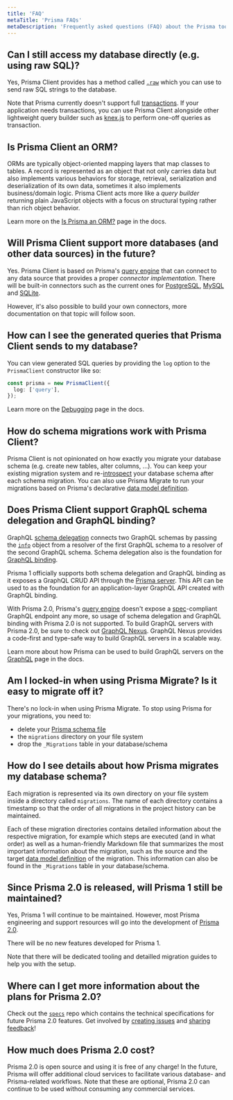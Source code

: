 ```yaml
---
title: 'FAQ'
metaTitle: 'Prisma FAQs'
metaDescription: 'Frequently asked questions (FAQ) about the Prisma tools and their ecosystem.'
---
```


## Can I still access my database directly (e.g. using raw SQL)?

Yes, Prisma Client provides has a method called [`.raw`](../reference/tools-and-interfaces/prisma-client/raw-database-access) which you can use to send raw SQL strings to the database.

Note that Prisma currently doesn't support full [transactions](../reference/tools-and-interfaces/prisma-client/transactions). If your application needs transactions, you can use Prisma Client alongside other lightweight query builder such as [knex.js](https://www.github.com/tgriesser/knex) to perform one-off queries as transaction.

## Is Prisma Client an ORM?

ORMs are typically object-oriented mapping layers that map classes to tables. A record is represented as an object that not only carries data but also implements various behaviors for storage, retrieval, serialization and deserialization of its own data, sometimes it also implements business/domain logic. Prisma Client acts more like a _query builder_ returning plain JavaScript objects with a focus on structural typing rather than rich object behavior.

Learn more on the [Is Prisma an ORM?](../understand-prisma/prisma-in-your-stack/is-prisma-an-orm) page in the docs.

## Will Prisma Client support more databases (and other data sources) in the future?

Yes. Prisma Client is based on Prisma's [query engine](../reference/tools-and-interfaces/prisma-client/query-engine) that can connect to any data source that provides a proper _connector implementation_. There will be built-in connectors such as the current ones for [PostgreSQL](../reference/database-connectors/postgresql), [MySQL](../reference/database-connectors/mysql) and [SQLite](../reference/database-connectors/sqlite).

However, it's also possible to build your own connectors, more documentation on that topic will follow soon.

## How can I see the generated queries that Prisma Client sends to my database?

You can view generated SQL queries by providing the `log` option to the `PrismaClient` constructor like so:

```ts
const prisma = new PrismaClient({
  log: ['query'],
});
```

Learn more on the [Debugging](../reference/tools-and-interfaces/prisma-client/debugging) page in the docs.

## How do schema migrations work with Prisma Client?

Prisma Client is not opinionated on how exactly you migrate your database schema (e.g. create new tables, alter columns, ...). You can keep your existing migration system and re-[introspect](../reference/tools-and-interfaces/introspection) your database schema after each schema migration. You can also use Prisma Migrate to run your migrations based on Prisma's declarative [data model definition](../reference/tools-and-interfaces/prisma-schema/data-model).

## Does Prisma Client support GraphQL schema delegation and GraphQL binding?

GraphQL [schema delegation](https://www.prisma.io/blog/graphql-schema-stitching-explained-schema-delegation-4c6caf468405/) connects two GraphQL schemas by passing the [`info`](https://www.prisma.io/blog/graphql-server-basics-demystifying-the-info-argument-in-graphql-resolvers-6f26249f613a/) object from a resolver of the first GraphQL schema to a resolver of the second GraphQL schema. Schema delegation also is the foundation for [GraphQL binding](https://github.com/graphql-binding/graphql-binding).

Prisma 1 officially supports both schema delegation and GraphQL binding as it exposes a GraphQL CRUD API through the [Prisma server](https://www.prisma.io/docs/prisma-server/). This API can be used to as the foundation for an application-layer GraphQL API created with GraphQL binding.

With Prisma 2.0, Prisma's [query engine](../reference/tools-and-interfaces/prisma-client/query-engine) doesn't expose a [spec](https://graphql.github.io/graphql-spec/June2018/)-compliant GraphQL endpoint any more, so usage of schema delegation and GraphQL binding with Prisma 2.0 is not supported. To build GraphQL servers with Prisma 2.0, be sure to check out [GraphQL Nexus](https://nexusjs.org/). GraphQL Nexus provides a code-first and type-safe way to build GraphQL servers in a scalable way.

Learn more about how Prisma can be used to build GraphQL servers on the [GraphQL](../understand-prisma/prisma-in-your-stack/graphql) page in the docs.

## Am I locked-in when using Prisma Migrate? Is it easy to migrate off it?

There's no lock-in when using Prisma Migrate. To stop using Prisma for your migrations, you need to:

- delete your [Prisma schema file](../reference/tools-and-interfaces/prisma-schema/prisma-schema-file)
- the `migrations` directory on your file system
- drop the `_Migrations` table in your database/schema

## How do I see details about how Prisma migrates my database schema?

Each migration is represented via its own directory on your file system inside a directory called `migrations`. The name of each directory contains a timestamp so that the order of all migrations in the project history can be maintained.

Each of these migration directories contains detailed information about the respective migration, for example which steps are executed (and in what order) as well as a human-friendly Markdown file that summarizes the most important information about the migration, such as the source and the target [data model definition](../reference/tools-and-interfaces/prisma-schema/data-model) of the migration. This information can also be found in the `_Migrations` table in your database/schema.

## Since Prisma 2.0 is released, will Prisma 1 still be maintained?

Yes, Prisma 1 will continue to be maintained. However, most Prisma engineering and support resources will go into the development of [Prisma 2.0](https://github.com/prisma/prisma).

There will be no new features developed for Prisma 1.

Note that there will be dedicated tooling and detailled migration guides to help you with the setup.

## Where can I get more information about the plans for Prisma 2.0?

Check out the [`specs`](https://github.com/prisma/specs) repo which contains the technical specifications for future Prisma 2.0 features. Get involved by [creating issues](https://github.com/prisma/prisma/issues) and [sharing feedback](https://github.com/prisma/prisma)!

## How much does Prisma 2.0 cost?

Prisma 2.0 is open source and using it is free of any charge! In the future, Prisma will offer additional cloud services to facilitate various database- and Prisma-related workflows. Note that these are optional, Prisma 2.0 can continue to be used without consuming any commercial services.
